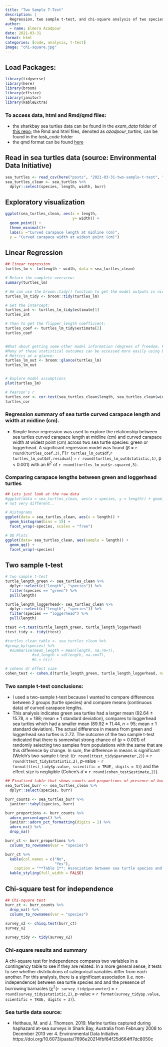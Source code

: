 ```yaml
---
title: "Two Sample T-Test"
description: |
  Regression, two sample t-test, and chi-square analysis of two species of sea turtles in Shark Bay, Australia .
author:
  - name: Elmera Azadpour
date: 2021-03-31
format: html
categories: [code, analysis, t-test]
image: "chi-square.jpg"
---
```


## Load Packages:

```r
library(tidyverse)
library(here)
library(broom)
library(effsize)
library(janitor)
library(kableExtra)
```

### To access data, html and Rmd/qmd files:

-   the sharkbay sea turtles data can be found in the *exam_data* folder of [this repo]( https://github.com/elmeraa/elmera-azadpour-206-final); the Rmd and html files, denoted as *azadpour_turtles*, can be found in the *task_code* folder
-   the qmd format can be found [here](https://github.com/elmeraa/elmeraa.github.io/tree/main/posts/2021-03-31-two-sample-t-test) 

## Read in sea turtles data (source: Environmental Data Initiative)

```r
sea_turtles <- read_csv(here("posts", "2021-03-31-two-sample-t-test", "sharkbay_sea_turtles.csv")) 
sea_turtles_clean <- sea_turtles %>% 
  dplyr::select(species, length, width, burr)
```

## Exploratory visualization

```r
ggplot(sea_turtles_clean, aes(x = length,
                              y= width)) +
  geom_point() +
  theme_minimal()+
  labs(x ="Curved carapace length at midline (cm)", 
  y = "Curved carapace width at widest point (cm)")
```

## Linear Regression

```r
## linear regression 
turtles_lm <- lm(length ~ width, data = sea_turtles_clean)

# Return the complete overview:
summary(turtles_lm)

# We can use the broom::tidy() function to get the model outputs in nice data frame format:
turtles_lm_tidy <- broom::tidy(turtles_lm)

# Get the intercept: 
turtles_int <- turtles_lm_tidy$estimate[1]
turtles_int

# Then to get the flipper_length coefficient:
turtles_coef <- turtles_lm_tidy$estimate[2]
turtles_coef


#What about getting some other model information (degrees of freedom, F-statistic, p-value, etc.)?
#Many of these statistical outcomes can be accessed more easily using broom::glance().
# Metrics at a glance: 
turtles_lm_out <- broom::glance(turtles_lm)
turtles_lm_out


# Explore model assumptions
plot(turtles_lm)

# Pearson’s r
turtles_cor <- cor.test(sea_turtles_clean$length, sea_turtles_clean$width)
turtles_cor
```

### Regression summary of sea turtle curved carapace length and width at midline (cm).

-   Simple linear regression was used to explore the relationship between sea turtles curved carapace length at midline (cm) and curved carapace width at widest point (cm) across two sea turtle species: green or loggerhead. A significant regression model was found ($\beta$ = `r round(turtles_coef,3)`, F(`r turtles_lm_out$df`,`r turtles_lm_out$df.residual`) = `r round(turtles_lm_out$statistic,1)`, p \< 0.001) with an R^2^ of `r round(turtles_lm_out$r.squared,3)`.

### Comparing carapace lengths between green and loggerhead turtles

```r
## Lets just look at the raw data 
#ggplot(data = sea_turtles_clean, aes(x = species, y = length)) + geom_boxplot(aes(col=species))
# not very different.. 

# Histograms
ggplot(data = sea_turtles_clean, aes(x = length)) +
  geom_histogram(bins = 15) +
  facet_wrap(~species, scales = "free")

# QQ Plots
ggplot(data= sea_turtles_clean, aes(sample = length)) +
  geom_qq() +
  facet_wrap(~species)
```

## Two sample t-test

```r
# two sample t-test
turtle_length_green <- sea_turtles_clean %>% 
  dplyr::select(c("length", "species")) %>% 
  filter(species == "green") %>% 
  pull(length)

turtle_length_loggerhead<- sea_turtles_clean %>% 
  dplyr::select(c("length", "species")) %>% 
  filter(species == "loggerhead") %>% 
  pull(length)

ttest <-t.test(turtle_length_green, turtle_length_loggerhead)
ttest_tidy <- tidy(ttest)

#turtles_clean_table <- sea_turtles_clean %>% 
#group_by(species) %>% 
  #summarise(mean_length = mean(length, na.rm=T),
            #sd_length = sd(length, na.rm=T),
            #n = n())

# cohens d/ effect size
cohen_test <- cohen.d(turtle_length_green, turtle_length_loggerhead, na.rm = TRUE)
```

### Two sample t-test conclusions:

-   I used a two-sample t-test because I wanted to compare differences between 2 groups (turtle species) and compare means (continuous data) of curved carapace lengths.
-   This analysis indicates green sea turtles had a larger mean (92.64 ± 15.78, *n* = 188; mean ± 1 standard deviation), compares to loggerhead sea turtles which had a smaller mean (89.92 ± 11.44, *n* = 95; mean ± 1 standard deviation). The actual difference in means from green and loggerhead sea turtles is 2.72. The outcome of the two sample t-test indicated that there is somewhat strong chance of (*p* \> 0.001) of randomly selecting two samples from populations with the same that are this difference by change. In sum, the difference in means is significant (Welch's two-sample t-test: t(`r round(ttest_tidy$parameter,2)`) = `r round(ttest_tidy$statistic,2)`, *p*-value = `r format(ttest_tidy$p.value, scientific = TRUE, digits = 3)`) and the effect size is negligible (Cohen's *d* = `r round(cohen_test$estimate,2)`).

```r
## Finalized table that shows counts and proportions of presence of burrowing barnacles to sea turtle species"
sea_turtles_burr <- sea_turtles_clean %>%  
  dplyr::select(species, burr)

burr_counts <- sea_turtles_burr %>% 
  janitor::tabyl(species, burr)

burr_proportions <- burr_counts %>% 
  adorn_percentages() %>% 
  janitor::adorn_pct_formatting(digits = 2) %>% 
  adorn_ns() %>% 
  drop_na()

burr_ct <- burr_proportions %>% 
  column_to_rownames(var = "species")

burr_ct %>%  
  kable(col.names = c("No",
                      "Yes"),
    caption = "**Table 1**: Association between sea turtle species and presence of burrowing barnacles") %>% 
  kable_styling(full_width = FALSE)
```

## Chi-square test for independence

```r
## Chi-square test
burr_ct <- burr_counts %>%   
  drop_na() %>% 
  column_to_rownames(var = "species")
  
survey_x2 <- chisq.test(burr_ct)
survey_x2

survey_tidy <- tidy(survey_x2)
```

### Chi-square results and summary

A chi-square test for independence compares two variables in a contingency table to see if they are related. In a more general sense, it tests to see whether distributions of categorical variables differ from each another. For this analysis, there is a significant association (i.e. non-independence) between sea turtle species and and the presence of burrowing barnacles ($\chi$^2^(`r survey_tidy$parameter`) = `r round(survey_tidy$statistic,2)`, *p*-value = `r format(survey_tidy$p.value, scientific = TRUE, digits = 3)`).

### Sea turtle data source:

-   Heithaus, M. and J. Thomson. 2019. Marine turtles captured during haphazard at-sea surveys in Shark Bay, Australia from February 2008 to December 2013 ver 4. Environmental Data Initiative. https://doi.org/10.6073/pasta/7696e20214fbf84f25d664ff7dc8050c
